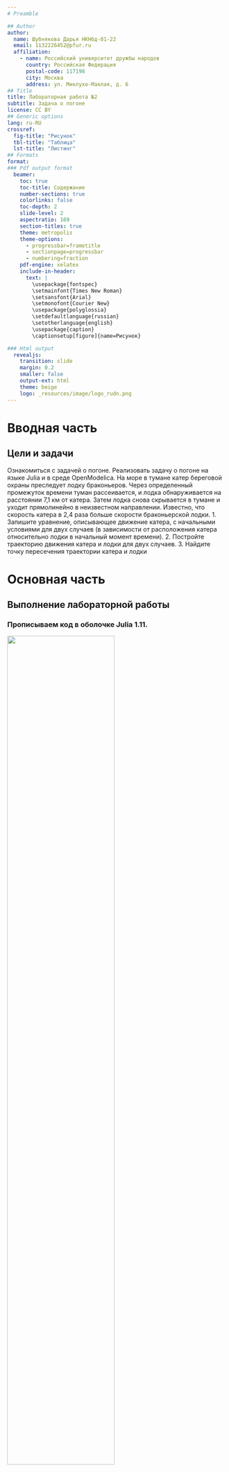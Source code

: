 ```yaml
---
# Preamble

## Author
author:
  name: Шубнякова Дарья НКНбд-01-22
  email: 1132226452@pfur.ru
  affiliation:
    - name: Российский университет дружбы народов
      country: Российская Федерация
      postal-code: 117198
      city: Москва
      address: ул. Миклухо-Маклая, д. 6
## Title
title: Лабораторная работа №2
subtitle: Задача о погоне
license: CC BY
## Generic options
lang: ru-RU
crossref:
  fig-title: "Рисунок"
  tbl-title: "Таблица"
  lst-title: "Листинг"
## Formats
format:
### Pdf output format
  beamer:
    toc: true
    toc-title: Содержание
    number-sections: true
    colorlinks: false
    toc-depth: 2
    slide-level: 2
    aspectratio: 169
    section-titles: true
    theme: metropolis
    theme-options:
      - progressbar=frametitle
      - sectionpage=progressbar
      - numbering=fraction
    pdf-engine: xelatex
    include-in-header:
      text: |
        \usepackage{fontspec}
        \setmainfont{Times New Roman}
        \setsansfont{Arial}
        \setmonofont{Courier New}
        \usepackage{polyglossia}
        \setdefaultlanguage{russian}
        \setotherlanguage{english}
        \usepackage{caption}
        \captionsetup[figure]{name=Рисунок}

### Html output
  revealjs:
    transition: slide
    margin: 0.2
    smaller: false
    output-ext: html
    theme: beige
    logo: _resources/image/logo_rudn.png
---
```


# Вводная часть

## Цели и задачи

Ознакомиться с задачей о погоне. Реализовать задачу о погоне на языке Julia и в среде OpenModelica. На море в тумане катер береговой охраны преследует лодку браконьеров.
Через определенный промежуток времени туман рассеивается, и лодка
обнаруживается на расстоянии 7,1 км от катера. Затем лодка снова скрывается в
тумане и уходит прямолинейно в неизвестном направлении. Известно, что скорость
катера в 2,4 раза больше скорости браконьерской лодки.
1. Запишите уравнение, описывающее движение катера, с начальными
условиями для двух случаев (в зависимости от расположения катера
относительно лодки в начальный момент времени).
2. Постройте траекторию движения катера и лодки для двух случаев.
3. Найдите точку пересечения траектории катера и лодки

# Основная часть

## Выполнение лабораторной работы

### Прописываем код в оболочке Julia 1.11.

![](image/1.png){width=70%}

## Прописываем нужные нам ф-ии.

![](image/2.png){width=70%}

## Строим графики для первого и второго случаев.

![](image/3.png){width=70%}

## Получаем такой график для первого случая.

![](image/4.png){width=70%}

## А во втором случае столкновения не произошло.

![](image/5.png){width=70%}

## Прописываем код на языке Modelica в OMEdit для первого случая.

![](image/6.png){width=70%}

## Продолжение кода

![](image/7.png){width=70%}

## Видим пересечение на графике примерно там же, что и при моделировании на Julia

![](image/8.png){width=70%}

## Прописываем код для второго случая

![](image/9.png){width=70%}

## Продолжение кода

![](image/10.png){width=70%}

## В итоге получаем график, который опять же иллюстрирует отсутствие пересечений

![](image/11.png){width=70%}

# Результаты

Мы решили задачу о погоне. Получилили на выходе два файла из OpenModelica: first.occ, secondocc.mo. Получили две картинки с графиками: pursuit_case1.png, pursuit_case2.png, а так же код в оболочке Julia, прописанный в JupiterNotebook.
